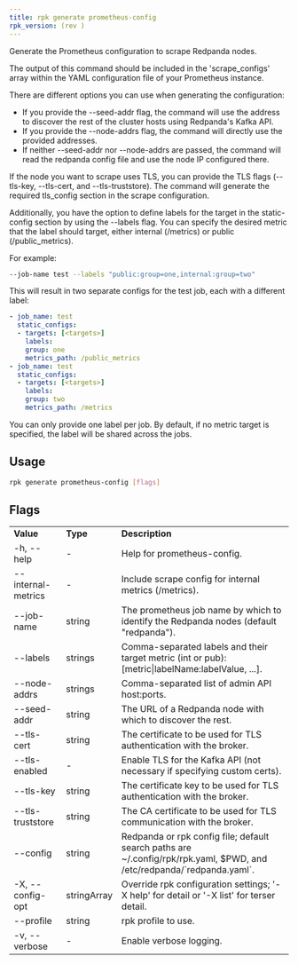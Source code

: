 ```yaml
---
title: rpk generate prometheus-config
rpk_version: (rev )
---
```


Generate the Prometheus configuration to scrape Redpanda nodes.

The output of this command should be included in the 'scrape_configs' array
within the YAML configuration file of your Prometheus instance.

There are different options you can use when generating the configuration:

- If you provide the --seed-addr flag, the command will use the address to
  discover the rest of the cluster hosts using Redpanda's Kafka API.
- If you provide the --node-addrs flag, the command will directly use the
  provided addresses.
- If neither --seed-addr nor --node-addrs are passed, the command will read the
  redpanda config file and use the node IP configured there.

If the node you want to scrape uses TLS, you can provide the TLS flags
(--tls-key, --tls-cert, and --tls-truststore). The command will generate the
required tls_config section in the scrape configuration.

Additionally, you have the option to define labels for the target in the
static-config section by using the --labels flag. You can specify the desired
metric that the label should target, either internal (/metrics) or public
(/public_metrics).

For example:

```bash
--job-name test --labels "public:group=one,internal:group=two"
```

This will result in two separate configs for the test job, each with a
different label:

```yaml
- job_name: test
  static_configs:
  - targets: [<targets>]
    labels:
    group: one
    metrics_path: /public_metrics
- job_name: test
  static_configs:
  - targets: [<targets>]
    labels:
    group: two
    metrics_path: /metrics
```

You can only provide one label per job. By default, if no metric target is
specified, the label will be shared across the jobs.

## Usage

```bash
rpk generate prometheus-config [flags]
```

## Flags

<table>
  <tbody>
    <tr>
      <td>
        <strong>Value</strong>
      </td>
      <td>
        <strong>Type</strong>
      </td>
      <td>
        <strong>Description</strong>
      </td>
    </tr>
    <tr>
      <td>-h, --help</td>
      <td>-</td>
      <td>Help for prometheus-config.</td>
    </tr>
    <tr>
      <td>--internal-metrics</td>
      <td>-</td>
      <td>Include scrape config for internal metrics (/metrics).</td>
    </tr>
    <tr>
      <td>--job-name</td>
      <td>string</td>
      <td>
        The prometheus job name by which to identify the Redpanda nodes (default
        "redpanda").
      </td>
    </tr>
    <tr>
      <td>--labels</td>
      <td>strings</td>
      <td>
        Comma-separated labels and their target metric (int or pub):
        [metric|labelName:labelValue, ...].
      </td>
    </tr>
    <tr>
      <td>--node-addrs</td>
      <td>strings</td>
      <td>Comma-separated list of admin API host:ports.</td>
    </tr>
    <tr>
      <td>--seed-addr</td>
      <td>string</td>
      <td>The URL of a Redpanda node with which to discover the rest.</td>
    </tr>
    <tr>
      <td>--tls-cert</td>
      <td>string</td>
      <td>
        The certificate to be used for TLS authentication with the broker.
      </td>
    </tr>
    <tr>
      <td>--tls-enabled</td>
      <td>-</td>
      <td>
        Enable TLS for the Kafka API (not necessary if specifying custom certs).
      </td>
    </tr>
    <tr>
      <td>--tls-key</td>
      <td>string</td>
      <td>
        The certificate key to be used for TLS authentication with the broker.
      </td>
    </tr>
    <tr>
      <td>--tls-truststore</td>
      <td>string</td>
      <td>
        The CA certificate to be used for TLS communication with the broker.
      </td>
    </tr>
    <tr>
      <td>--config</td>
      <td>string</td>
      <td>
        Redpanda or rpk config file; default search paths are
        ~/.config/rpk/rpk.yaml, $PWD, and /etc/redpanda/`redpanda.yaml`.
      </td>
    </tr>
    <tr>
      <td>-X, --config-opt</td>
      <td>stringArray</td>
      <td>
        Override rpk configuration settings; '-X help' for detail or '-X list'
        for terser detail.
      </td>
    </tr>
    <tr>
      <td>--profile</td>
      <td>string</td>
      <td>rpk profile to use.</td>
    </tr>
    <tr>
      <td>-v, --verbose</td>
      <td>-</td>
      <td>Enable verbose logging.</td>
    </tr>
  </tbody>
</table>
